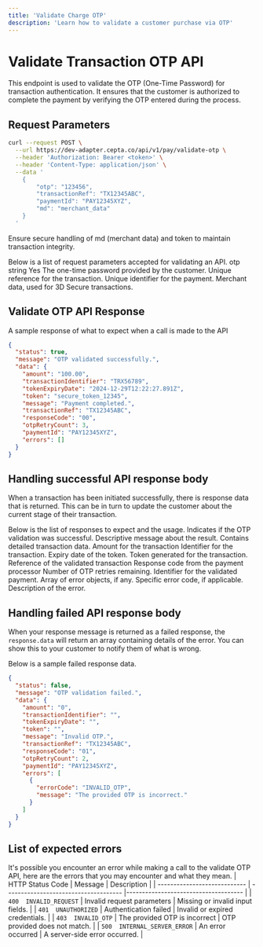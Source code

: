 ```yaml
---
title: 'Validate Charge OTP'
description: 'Learn how to validate a customer purchase via OTP'
---
```


# Validate  Transaction OTP API

<Info>
  This endpoint is used to validate the OTP (One-Time Password) for transaction authentication. It ensures that the customer is authorized to complete the payment by verifying the OTP entered during the process. 
</Info>

## Request Parameters

```bash Request
curl --request POST \
  --url https://dev-adapter.cepta.co/api/v1/pay/validate-otp \
  --header 'Authorization: Bearer <token>' \
  --header 'Content-Type: application/json' \
  --data '
    {
        "otp": "123456",
        "transactionRef": "TX12345ABC",
        "paymentId": "PAY12345XYZ",
        "md": "merchant_data"
    }
  '
```

<Note>
	Ensure secure handling of md (merchant data) and token to maintain transaction integrity.
</Note>

Below is a list of request parameters accepted for validating an API.
<ParamField body="otp" type="string" required>
    otp	string	Yes	The one-time password provided by the customer.
</ParamField>
<ParamField body="transactionRef" type="string" required>
    Unique reference for the transaction.
</ParamField>
<ParamField body="paymentId" type="string" required>
    Unique identifier for the payment.
</ParamField>
<ParamField body="md" type="string" required>
    Merchant data, used for 3D Secure transactions.
</ParamField>

## Validate OTP API Response
A sample response of what to expect when a call is made to the API
```json Success response
{
  "status": true,
  "message": "OTP validated successfully.",
  "data": {
    "amount": "100.00",
    "transactionIdentifier": "TRX56789",
    "tokenExpiryDate": "2024-12-29T12:22:27.891Z",
    "token": "secure_token_12345",
    "message": "Payment completed.",
    "transactionRef": "TX12345ABC",
    "responseCode": "00",
    "otpRetryCount": 3,
    "paymentId": "PAY12345XYZ",
    "errors": []
  }
}
```

## Handling successful API response body
When a transaction has been initiated successfully, there is response data that is returned. This can be in turn to update the customer about the current stage of their transaction.

Below is the list of responses to expect and the usage.
<ResponseField name="status" type="boolean">
  Indicates if the OTP validation was successful.
</ResponseField>
<ResponseField name="message" type="string">
  Descriptive message about the result.
</ResponseField>
<ResponseField name="data" type="object">
    Contains detailed transaction data.
    <Expandable title="object"  defaultOpen="true">
        <ResponseField name="amount" type="string">
           Amount for the transaction
        </ResponseField>
        <ResponseField name="transactionIdentifier" type="string">
           Identifier for the transaction.
        </ResponseField>
        <ResponseField name="tokenExpiryDate" type="string (ISO 8601)">
           Expiry date of the token.
        </ResponseField>
        <ResponseField name="token" type="string">
           Token generated for the transaction.
        </ResponseField>
        <ResponseField name="transactionRef" type="string">
           Reference of the validated transaction
        </ResponseField>
        <ResponseField name="responseCode" type="string">
           Response code from the payment processor
        </ResponseField>
        <ResponseField name="otpRetryCount" type="number">
            Number of OTP retries remaining.
        </ResponseField>
        <ResponseField name="paymentId" type="string">
            Identifier for the validated payment.
        </ResponseField>
        <ResponseField name="errors" type="array">
           Array of error objects, if any.
           <Expandable title="array" defaultOpen="false">
               <ResponseField name="errorCode" type="string">
                  Specific error code, if applicable.
               </ResponseField>
               <ResponseField name="message" type="string">
                  Description of the error.
               </ResponseField>
           </Expandable>
        </ResponseField>
    </Expandable>
</ResponseField>

## Handling failed API response body
When your response message is returned as a failed response, the `response.data` will return an array containing details of the error. You can show this to your customer to notify them of what is wrong.

Below is a sample failed response data.
```json Failed response
{
  "status": false,
  "message": "OTP validation failed.",
  "data": {
    "amount": "0",
    "transactionIdentifier": "",
    "tokenExpiryDate": "",
    "token": "",
    "message": "Invalid OTP.",
    "transactionRef": "TX12345ABC",
    "responseCode": "01",
    "otpRetryCount": 2,
    "paymentId": "PAY12345XYZ",
    "errors": [
      {
        "errorCode": "INVALID_OTP",
        "message": "The provided OTP is incorrect."
      }
    ]
  }
}
```


## List of expected errors

It's possible you encounter an error while making a call to the validate OTP API, here are the errors that you may encounter and what they mean.
| HTTP Status Code             | Message                               | Description                          |
| ---------------------------- | ------------------------------------- |------------------------------------- |
| `400  INVALID_REQUEST`       | Invalid request parameters            | Missing or invalid input fields.     |
| `401  UNAUTHORIZED`          | Authentication failed                 | Invalid or expired credentials.     |
| `403  INVALID_OTP`           | The provided OTP is incorrect         | OTP provided does not match.        |
| `500  INTERNAL_SERVER_ERROR` | An error occurred                     | A server-side error occurred.        |

